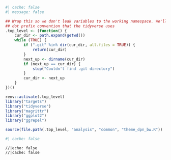 ```r
#| cache: false
#| message: false

## Wrap this so we don't leak variables to the working namespace. We'll use the
## dot prefix convention that the tidyverse uses
.top_level <- (function() {
    cur_dir <- path.expand(getwd())
    while (TRUE) {
        if (".git" %in% dir(cur_dir, all.files = TRUE)) {
            return(cur_dir)
        }
        next_up <- dirname(cur_dir)
        if (next_up == cur_dir) {
            stop("Couldn't find .git directory")
        }
        cur_dir <- next_up
    }
})()

renv::activate(.top_level)
library("targets")
library("tidyverse")
library("magrittr")
library("ggplot2")
library("ggrepel")

source(file.path(.top_level, "analysis", "common", "theme_dpn_bw.R"))

```

```r
#| cache: false

```

```ojs
//|echo: false
//|cache: false


```

